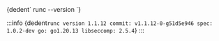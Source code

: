 

<CodeBlock language="bash">
    {dedent`
        runc --version
    `}
</CodeBlock>

:::info 
<CodeBlock language="bash">
    {dedent`
        runc version 1.1.12
        commit: v1.1.12-0-g51d5e946
        spec: 1.0.2-dev
        go: go1.20.13
        libseccomp: 2.5.4
    `}
</CodeBlock>
:::
